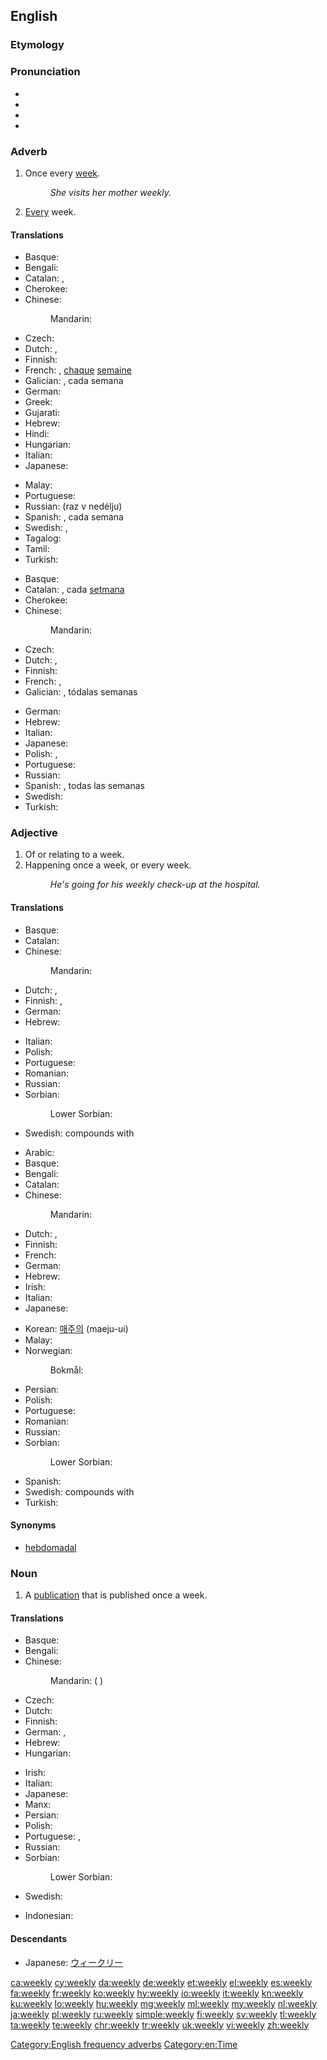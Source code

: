 ==English==

===Etymology===
{{suffix|week|ly|lang=en}}

===Pronunciation===
* {{audio|en-us-weekly.ogg|Audio (US)|lang=en}}
* {{IPA|/wiːk.li/|lang=en}}
* {{rhymes|iːk.li|lang=en}}
* {{homophones|lang=en|weakly}}

===Adverb===
{{en-adv|-}}

# Once every [[week]].
#: ''She visits her mother weekly.''
# [[every|Every]] week.

====Translations====
{{trans-top|once every week}}
* Basque: {{t|eu|astean behin}}
* Bengali: {{t|bn|সাপ্তাহিক|tr=shaptahik|sc=Beng}}
* Catalan: {{t|ca|setmanalment}}, {{t|ca|setmanal}}
* Cherokee: {{t|chr|ᏑᎾᏙᏓᏆᏍᏗ ᏂᎦᎵᏍᏔᏂᏒ|tr=sunadodaquasdi nigalistanisv|sc=Cher}}
* Chinese:
*: Mandarin: {{t|cmn|每周|tr=měizhōu|sc=Hani}}
* Czech: {{t|cs|týdně}}
* Dutch: {{t+|nl|wekelijks}}, {{t|nl|eenmaal per week}}
* Finnish: {{t|fi|viikoittain}}
* French: {{t+|fr|hebdomadairement}}, [[chaque]] [[semaine]]
* Galician: {{t|gl|semanalmente}}, cada semana
* German: {{t+|de|wöchentlich}}
* Greek: {{t+|el|εβδομαδιαίος|sc=Grek}}
* Gujarati: {{t|gu|અઠવાડિક|tr=aṭhvāḍik|sc=Gujr}}
* Hebrew: {{t|he|אחת לשבוע|tr=akhát le-shavúa}}
* Hindi: {{t|hi|साप्ताहिक|tr=sāptāhik|sc=Deva}}
* Hungarian: {{t|hu|hetenként}}
* Italian: {{t+|it|settimanalmente}}
* Japanese: {{t|ja|毎週|tr=まいしゅう, maishū}}
{{trans-mid}}
* Malay: {{t|ms|mingguan}}
* Portuguese: {{t|pt|semanalmente}}
* Russian: {{l|ru|раз}} {{l|ru|в}} {{l|ru|неделя|неделю}} (raz v nedélju)
* Spanish: {{t|es|semanalmente}}, cada semana
* Swedish: {{t|sv|en gång per vecka}}, {{t|sv|en gång i veckan}}
* Tagalog: {{t|tl|lingguhan}}
* Tamil: {{t|ta|வாரந்தோறும்|tr=vārantōṟum|sc=Taml}}
* Turkish: {{t|tr|haftada bir}}
{{trans-bottom}}

{{trans-top|every week}}
* Basque: {{t+|eu|astero}}
* Catalan: {{t|ca|setmanalment}}, cada [[setmana]]
* Cherokee: {{t|chr|ᏑᎾᏙᏓᏆᏍᏗ ᏂᎦᎵᏍᏔᏂᏒ|tr=sunadodaquasdi nigalistanisv|sc=Cher}}
* Chinese:
*: Mandarin: {{t|cmn|每周|tr=měizhōu|sc=Hani}}
* Czech: {{t|cs|týdně}}
* Dutch: {{t+|nl|wekelijks}}, {{t|nl|elke week}}
* Finnish: {{t|fi|viikoittain}}
* French: {{t+|fr|hebdomadairement}}, {{t|fr|une fois par semaine}}
* Galician: {{t|gl|semanalmente}}, tódalas semanas
{{trans-mid}}
* German: {{t+|de|wöchentlich}}
* Hebrew: {{t|he|כל שבוע|tr=kol shavúa}}
* Italian: {{t+|it|settimanalmente}}
* Japanese: {{t|ja|毎週|tr=maishū}}
* Polish: {{t|pl|cotygodniowo|m}}, {{t|pl|co tydzień}}
* Portuguese: {{t|pt|semanalmente}}
* Russian: {{t+|ru|еженедельно|tr=ježenedélʹno|sc=Cyrl}}
* Spanish: {{t|es|semanalmente}}, todas las semanas
* Swedish: {{t|sv|varje vecka}}
* Turkish: {{t|tr|her hafta}}
{{trans-bottom}}

===Adjective===
{{en-adj|-}}

# Of or relating to a week.
# Happening once a week, or every week.
#: ''He's going for his weekly check-up at the hospital.''

====Translations====
{{trans-top|of or relating to a week}}
* Basque: {{t+|eu|asteroko}}
* Catalan: {{t|ca|setmanal}}
* Chinese:
*: Mandarin: {{t|cmn|每周|tr=měizhōu|sc=Hani}}
* Dutch: {{t+|nl|wekelijks}}, {{t+|nl|wekelijkse}}
* Finnish: {{t+|fi|viikoittainen}}, {{t+|fi|viikko|alt=viikko-}}
* German: {{t+|de|wöchentlich}}
* Hebrew: {{t|he|שבועי|tr=shvu'í|sc=Hebr}}
{{trans-mid}}
* Italian: {{t+|it|settimanale}}
* Polish: {{t|pl|tygodniowy|m}}
* Portuguese: {{t+|pt|semanal}}
* Romanian: {{t+|ro|săptămânal|m|n}}
* Russian: {{t+|ru|недельный|tr=nedél’nyj}}
* Sorbian:
*: Lower Sorbian: {{t|dsb|tyźeński}}
* Swedish: compounds with {{t+|sv|vecka|c}}
{{trans-bottom}}

{{trans-top|happening once a week or every week}}
* Arabic: {{t|ar|اسبوعيا|alt=أسبوعيًا|tr=’usbuaʕían}}
* Basque: {{t+|eu|asteroko}}
* Bengali: {{t|bn|সাপ্তাহিক|tr=shaptahik|sc=Beng}}
* Catalan: {{t|ca|setmanal}}
* Chinese:
*: Mandarin: {{t|cmn|每周|tr=měizhōu|sc=Hani}}
* Dutch: {{t+|nl|wekelijks}}, {{t+|nl|wekelijkse}}
* Finnish: {{t+|fi|viikoittainen}}
* French: {{t+|fr|hebdomadaire}}
* German: {{t+|de|wöchentlich}}
* Hebrew: {{t|he|שבועי|m|tr=shvu'í|sc=Hebr}}
* Irish: {{t|ga|seachtainiúil}}
* Italian: {{t+|it|settimanale}}
* Japanese: {{t|ja|毎週の|tr=maishū no}}
{{trans-mid}}
* Korean: [[매주|매주의]] (maeju-ui)
* Malay: {{t|ms|mingguan}}
* Norwegian:
*: Bokmål: {{t|nb|ukentlig}}
* Persian: {{t+|fa|هفتگی|tr=haftegi|sc=fa-Arab}}
* Polish: {{t+|pl|cotygodniowy|m}}
* Portuguese: {{t+|pt|semanal}}
* Romanian: {{t+|ro|săptămânal|m|n}}
* Russian: {{t+|ru|еженедельный|tr=ježenedél’nyj}}
* Sorbian:
*: Lower Sorbian: {{t|dsb|tyźeński}}
* Spanish: {{t|es|semanal}}
* Swedish: compounds with {{t+|sv|vecka|c}}
* Turkish: {{t+|tr|haftalık}}
{{trans-bottom}}

====Synonyms====
* [[hebdomadal]]

===Noun===
{{en-noun|weeklies}}

# A [[publication]] that is published once a week.

====Translations====
{{trans-top|publication that is published once a week}}
* Basque: {{t+|eu|astekari}}
* Bengali: {{t|bn|সাপ্তাহিক|tr=shaptahik|sc=Beng}}
* Chinese:
*: Mandarin: {{t+|cmn|周刊|tr=zhōukān|sc=Hani}} ({{qualifier|traditional also:}} {{t+|cmn|週刊|sc=Hani}})
* Czech: {{t+|cs|týdeník}}
* Dutch: {{t+|nl|weekblad|n}}
* Finnish: {{t+|fi|viikkolehti}}
* German: {{t|de|Wochenzeitschrift|f}}, {{t|de|Wochenblatt|n}}
* Hebrew: {{t|he|שבועון|m|tr=shavu'ón}}
* Hungarian: {{t+|hu|hetilap}}
{{trans-mid}}
* Irish: {{t|ga|seachtanán|m}}
* Italian: {{t+|it|settimanale|m}}
* Japanese: {{t+|ja|週刊|tr=しゅうかん, shūkan}}
* Manx: {{t|gv|shiaghtinane|m}}
* Persian: {{t|fa|هفته‌نامه|tr=hafte-nâme|sc=fa-Arab}}
* Polish: {{t+|pl|tygodnik|m}}
* Portuguese: {{t+|pt|semanário|m}}, {{t+|pt|hebdomadário|m}}
* Russian: {{t+|ru|еженедельник|m|tr=ježenedél’nik}}
* Sorbian:
*: Lower Sorbian: {{t|dsb|tyźenik|m}}
* Swedish: {{t|sv|veckotidning|c}}
{{trans-bottom}}

{{checktrans-top}}
* Indonesian: {{t-check|id|minggu|alt=mingguan}}
{{trans-mid}}
{{trans-bottom}}

====Descendants====
* Japanese: [[ウィークリー]]

[[Category:English frequency adverbs]]
[[Category:en:Time]]

[[ca:weekly]]
[[cy:weekly]]
[[da:weekly]]
[[de:weekly]]
[[et:weekly]]
[[el:weekly]]
[[es:weekly]]
[[fa:weekly]]
[[fr:weekly]]
[[ko:weekly]]
[[hy:weekly]]
[[io:weekly]]
[[it:weekly]]
[[kn:weekly]]
[[ku:weekly]]
[[lo:weekly]]
[[hu:weekly]]
[[mg:weekly]]
[[ml:weekly]]
[[my:weekly]]
[[nl:weekly]]
[[ja:weekly]]
[[pl:weekly]]
[[ru:weekly]]
[[simple:weekly]]
[[fi:weekly]]
[[sv:weekly]]
[[tl:weekly]]
[[ta:weekly]]
[[te:weekly]]
[[chr:weekly]]
[[tr:weekly]]
[[uk:weekly]]
[[vi:weekly]]
[[zh:weekly]]